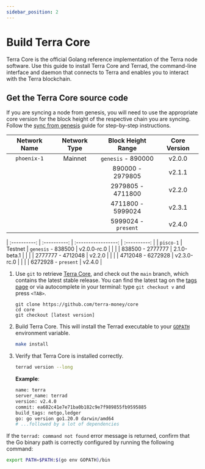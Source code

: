 ```yaml
---
sidebar_position: 2
---
```



# Build Terra Core

Terra Core is the official Golang reference implementation of the Terra node software. Use this guide to install Terra Core and Terrad, the command-line interface and daemon that connects to Terra and enables you to interact with the Terra blockchain.

## Get the Terra Core source code

<Admonition type="caution" icon="☢️" title="Syncing from genesis">

If you are syncing a node from genesis, you will need to use the appropriate core version for the block height of the respective chain you are syncing. Follow the [sync from genesis](./sync.mdx#sync-from-genesis) guide for step-by-step instructions.

| Network Name | Network Type | Block Height Range  | Core Version |
| :----------: | :----------: | :-----------------: | :----------: |
| `phoenix-1`  |   Mainnet    | `genesis` - 890000  |    v2.0.0    |
|              |              |  890000 - 2979805   |    v2.1.1    |
|              |              | 2979805 - 4711800   |    v2.2.0    |
|              |              | 4711800 - 5999024   |    v2.3.1    |
|              |              | 5999024 - `present` |    v2.4.0    |


| :----------: | :----------: | :-----------------: | :----------: |
|  `pisco-1`   |   Testnet    | `genesis` - 838500  | v2.0.0-rc.0  |
|              |              |  838500 - 2777777   | 2.1.0-beta.1 |
|              |              | 2777777 - 4712048   |    v2.2.0    |
|              |              | 4712048 - 6272928   | v2.3.0-rc.0  |
|              |              | 6272928 - `present` | v2.4.0       |



</Admonition>

1. Use `git` to retrieve [Terra Core](https://github.com/terra-money/core/), and check out the `main` branch, which contains the latest stable release. You can find the latest tag on the [tags page](https://github.com/terra-money/core/tags) or via autocomplete in your terminal: type `git checkout v` and press `<TAB>`.

   ```
   git clone https://github.com/terra-money/core
   cd core
   git checkout [latest version]
   ```

2. Build Terra Core. This will install the Terrad executable to your [ `GOPATH` ](https://go.dev/doc/gopath_code) environment variable.

   ```bash
   make install
   ```

3. Verify that Terra Core is installed correctly.

   ```bash
   terrad version --long
   ```

   **Example**:

   ```bash
   name: terra
   server_name: terrad
   version: v2.4.0
   commit: ea682c41e7e71ba0b182c9e7f989855fb9595885
   build_tags: netgo,ledger
   go: go version go1.20.0 darwin/amd64
   # ...followed by a lot of dependencies
   ```

<Admonition type="tip" icon="💡">

If the `terrad: command not found` error message is returned, confirm that the Go binary path is correctly configured by running the following command:

```bash
export PATH=$PATH:$(go env GOPATH)/bin
```

</Admonition>
